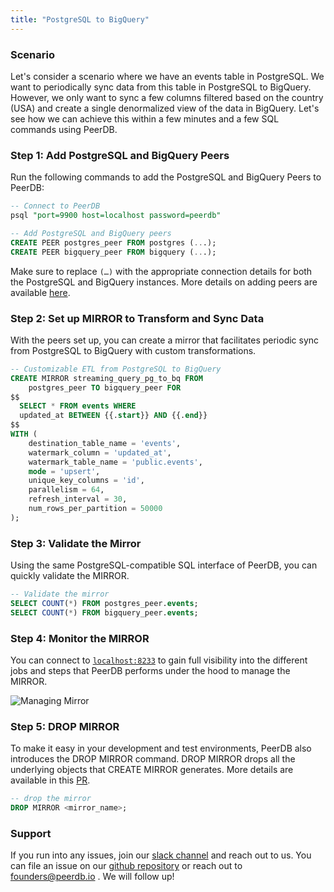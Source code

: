 ```yaml
---
title: "PostgreSQL to BigQuery"
---
```


### Scenario

Let's consider a scenario where we have an events table in PostgreSQL. We want to periodically sync data from this table in PostgreSQL to BigQuery. However, we only want to sync a few columns filtered based on the country (USA) and create a single denormalized view of the data in BigQuery. Let's see how we can achieve this within a few minutes and a few SQL commands using PeerDB.

### Step 1: Add PostgreSQL and BigQuery Peers

Run the following commands to add the PostgreSQL and BigQuery Peers to PeerDB:

```sql
-- Connect to PeerDB
psql "port=9900 host=localhost password=peerdb"

-- Add PostgreSQL and BigQuery peers
CREATE PEER postgres_peer FROM postgres (...);
CREATE PEER bigquery_peer FROM bigquery (...);
```

Make sure to replace `(…)` with the appropriate connection details for both the PostgreSQL and BigQuery instances. More details on adding peers are available [here](/sql/commands/create-peer).

### **Step 2: Set up MIRROR to Transform and Sync Data**

With the peers set up, you can create a mirror that facilitates periodic sync from PostgreSQL to BigQuery with custom transformations.

```sql
-- Customizable ETL from PostgreSQL to BigQuery
CREATE MIRROR streaming_query_pg_to_bq FROM
	postgres_peer TO bigquery_peer FOR
$$
  SELECT * FROM events WHERE
  updated_at BETWEEN {{.start}} AND {{.end}}
$$
WITH (
	destination_table_name = 'events',
	watermark_column = 'updated_at',
	watermark_table_name = 'public.events',
	mode = 'upsert',
	unique_key_columns = 'id',
	parallelism = 64,
	refresh_interval = 30,
	num_rows_per_partition = 50000
);
```

### **Step 3: Validate the Mirror**

Using the same PostgreSQL-compatible SQL interface of PeerDB, you can quickly validate the MIRROR.

```sql
-- Validate the mirror
SELECT COUNT(*) FROM postgres_peer.events;
SELECT COUNT(*) FROM bigquery_peer.events;
```

### Step 4: Monitor the MIRROR

You can connect to [`localhost:8233`](http://`localhost:8233`) to gain full visibility into the different jobs and steps that PeerDB performs under the hood to manage the MIRROR.

![Managing Mirror](../images/managing_mirror.png)

### Step 5: DROP MIRROR

To make it easy in your development and test environments, PeerDB also introduces the DROP MIRROR command. DROP MIRROR drops all the underlying objects that CREATE MIRROR generates. More details are available in this [PR](https://github.com/PeerDB-io/peerdb/pull/93).

```sql
-- drop the mirror
DROP MIRROR <mirror_name>;
```

### Support

If you run into any issues, join our [slack channel](https://join.slack.com/t/peerdb-public/shared_invite/zt-1wo9jydev-EXInbMtCtpAKFFWdi7QvLQ) and reach out to us. You can file an issue on our [github repository](https://github.com/peerdb-io/peerdb) or reach out to founders@peerdb.io . We will follow up!
